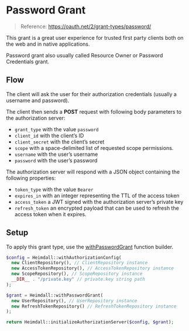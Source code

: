# Password Grant

> Reference: https://oauth.net/2/grant-types/password/

This grant is a great user experience for trusted first party clients both on the web and in native applications.

Password grant also usually called Resource Owner or Password Credentials grant.

## Flow

The client will ask the user for their authorization credentials (usually a username and password).

The client then sends a **POST** request with following body parameters to the authorization server:

- `grant_type` with the value `password`
- `client_id` with the client’s ID
- `client_secret` with the client’s secret
- `scope` with a space-delimited list of requested scope permissions.
- `username` with the user’s username
- `password` with the user’s password

The authorization server will respond with a JSON object containing the following properties:

- `token_type` with the value `Bearer`
- `expires_in` with an integer representing the TTL of the access token
- `access_token` a JWT signed with the authorization server’s private key
- `refresh_token` an encrypted payload that can be used to refresh the access token when it expires.

## Setup

To apply this grant type, use the [withPasswordGrant](grant-type-builder#withpasswordgrant) function builder.

```php copy
$config = Heimdall::withAuthorizationConfig(
  new ClientRepository(), // ClientRepository instance
  new AccessTokenRepository(), // AccessTokenRepository instance
  new ScopeRepository(), // ScopeRepository instance
  __DIR__ . "/private.key" // private.key string path
);

$grant = Heimdall::withPasswordGrant(
  new UserRepository(), // UserRepository instance
  new RefreshTokenRepository() // RefreshTokenRepository instance
);

return Heimdall::initializeAuthorizationServer($config, $grant);
```
